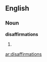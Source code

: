 ==English==

===Noun===
'''disaffirmations'''

# {{plural of|[[disaffirmation]]}}

[[ar:disaffirmations]]